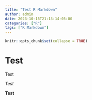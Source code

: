 ```yaml
---
title: "Test R Markdown"
author: admin
date: 2023-10-15T21:13:14-05:00
categories: ["R"]
tags: ["R Markdown"]
---
```


```r
knitr::opts_chunk$set(collapse = TRUE)
```


# Test

Test

*Test* 

**Test**

